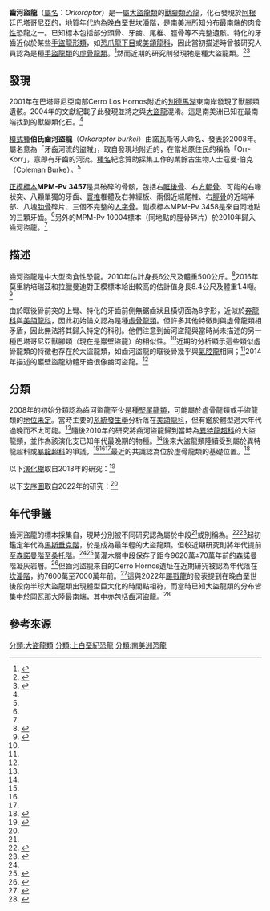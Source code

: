 {{Automatic Taxobox
| taxon = Orkoraptor
| fossil_range=[[晚白堊世|晚白堊世]],{{fossil range|76|70}}
| image = Orkoraptor drawing.jpg
| image_caption = 復原圖
| authority = Novas, Ezcurra, & Lecuon, 2008
| type_species = '''伯氏齒河盜龍<br>''Orkoraptor burkei''''' 
| type_species_authority = Novas, Ezcurra, & Lecuon, 2008 
}}

'''齒河盜龍'''（[[屬名|屬名]]：''Orkoraptor''）是一[[屬|屬]][[大盜龍類|大盜龍類]]的[[獸腳類|獸腳類]][[恐龍|恐龍]]，化石發現於[[阿根廷|阿根廷]][[巴塔哥尼亞|巴塔哥尼亞]]的{{link-en|丘堡層|Cerro Fortaleza Formation}}，地質年代約為[[晚白堊世|晚白堊世]][[坎潘階|坎潘階]]，是[[南美洲|南美洲]]所知分布最南端的[[肉食性|肉食性]]恐龍之一。已知標本包括部分頭骨、牙齒、尾椎、脛骨等不完整遺骸。特化的牙齒近似於某些[[手盜龍形類|手盜龍形類]]，如[[恐爪龍下目|恐爪龍下目]]或[[美頜龍科|美頜龍科]]，因此當初描述時曾被研究人員認為是種[[手盜龍類|手盜龍類]]的[[虛骨龍類|虛骨龍類]]。<ref name="novasetal2008">{{cite journal |last=Novas |first=F.E. |author2=Ezcurra, M.D. |author3= Lecuona, A.  |year=2008 |title=''Orkoraptor burkei'' nov. gen. et sp., a large theropod from the Maastrichtian Pari Aike Formation, Southern Patagonia, Argentina |journal=Cretaceous Research |volume=29 |issue=3 |pages=468–480 |doi=10.1016/j.cretres.2008.01.001}}</ref>然而近期的研究則發現牠是種大盜龍類。<ref name=bensonetal2010>{{cite journal | last1 = Benson | first1 = R.B.J. | last2 = Carrano | first2 = M.T | last3 = Brusatte | first3 = S.L. | year = 2010 | title = A new clade of archaic large-bodied predatory dinosaurs (Theropoda: Allosauroidea) that survived to the latest Mesozoic | journal = Naturwissenschaften | volume = 97 | issue = 1| pages = 71–78 | doi = 10.1007/s00114-009-0614-x | pmid=19826771 | bibcode=2010NW.....97...71B| s2cid = 22646156 }}</ref><ref name=porfirietal2014>{{cite journal | last1 = Porfiri | first1 = Juan D. | last2 = Novas | first2 = Fernando E. | last3 = Calvo | first3 = Jorge O. | last4 = Agnolín | first4 = Frederico L. | last5 = Ezcurra | first5 = Martín D. | last6 = Cerda | first6 = Ignacio A. | year = 2014 | title = Juvenile specimen of Megaraptor (Dinosauria, Theropoda) sheds light about tyrannosauroid radiation | journal = Cretaceous Research | volume = 51 | pages = 35–55 | doi = 10.1016/j.cretres.2014.04.007| hdl = 11336/12129 }}</ref>

==發現==
2001年{{link-en|費南多·諾瓦斯|Fernando Novas}}在巴塔哥尼亞南部Cerro Los Hornos附近的[[別德馬湖|別德馬湖]]東南岸發現了獸腳類遺骸。2004年的文獻紀載了此發現並將之與[[大盜龍|大盜龍]]混淆。這是南美洲已知在最南端找到的獸腳類化石。<ref name="novasetal2008"/>

[[模式種|模式種]]'''伯氏齒河盜龍'''（''Orkoraptor burkei''）由諾瓦斯等人命名、發表於2008年。屬名意為「牙齒河流的盜賊」，取自發現地附近的{{link-en|拉利奧納河|La Leona River}}，在當地原住民的{{link-en|特維爾切語|Tehuelche language}}稱為「Orr-Korr」，意即有牙齒的河流。[[種名|種名]]紀念贊助採集工作的業餘古生物人士寇曼·伯克（Coleman Burke）。<ref name="novasetal2008"/>

[[正模標本|正模標本]]'''MPM-Pv 3457'''是具破碎的骨骸，包括右[[眶後骨|眶後骨]]、右[[方軛骨|方軛骨]]、可能的右喙狀突、八顆單獨的牙齒、[[寰椎|寰椎]]椎體及右神經板、兩個近端尾椎、右[[脛骨|脛骨]]的近端半部、八塊[[肋骨|肋骨]]碎片、三個不完整的[[人字骨|人字骨]]。副模標本MPM-Pv 3458是來自同地點的三顆牙齒。<ref name="novasetal2008"/>另外的MPM-Pv 10004標本（同地點的脛骨碎片）於2010年歸入齒河盜龍。<ref name=bensonetal2010/>

==描述==
齒河盜龍是中大型肉食性恐龍。2010年{{link-en|奎格里·保羅|Gregory S. Paul}}估計身長6公尺及體重500公斤。<ref name="paul2010">{{cite book | last = Paul | first = G. S. | year = 2010 | title = The Princeton Field Guide to Dinosaurs | url = https://archive.org/details/princetonfieldgu0000paul | url-access = registration | publisher = Princeton University Press | page = [https://archive.org/details/princetonfieldgu0000paul/page/99 99]}}</ref>2016年莫里納培瑞茲和拉臘曼迪對正模標本給出較高的估計值身長8.4公尺及體重1.4噸。<ref>{{Cite book|last=Molina Pérez & Larramendi|title=Récords y curiosidades de los dinosaurios Terópodos y otros dinosauromorfos|publisher=Larousse|year=2016|location=Barcelona, Spain|pages=264}}</ref>

由於眶後骨前突的上彎、特化的牙齒前側無鋸齒狀且橫切面為8字形，近似於[[奔龍科|奔龍科]]與[[美頜龍科|美頜龍科]]，因此初始論文認為是種[[虛骨龍類|虛骨龍類]]。但許多其他特徵則與虛骨龍類相矛盾，因此無法將其歸入特定的科別。他們注意到齒河盜龍與當時尚未描述的另一種巴塔哥尼亞獸腳類（現在是[[巖壁盜龍|巖壁盜龍]]）的相似性。<ref name="novasetal2008"/>近期的分析顯示這些類似虛骨龍類的特徵也存在於大盜龍類，如齒河盜龍的眶後骨幾乎與[[氣腔龍|氣腔龍]]相同；<ref name="bensonetal2010" />2014年描述的巖壁盜龍幼體牙齒很像齒河盜龍。<ref name="porfirietal2014" />

==分類==
2008年的初始分類認為齒河盜龍至少是種[[堅尾龍類|堅尾龍類]]，可能屬於虛骨龍類或手盜龍類的[[地位未定|地位未定]]。當時主要的[[系統發生學|系統發生學]]分析落在[[美頜龍科|美頜龍科]]，但有鑑於體型過大年代過晚而不太可能。<ref name="novasetal2008"/>隨後2010年的研究將齒河盜龍歸到當時為[[異特龍超科|異特龍超科]]的大盜龍類，並作為該演化支已知年代最晚期的物種。<ref name="bensonetal2010" />後來大盜龍類陸續受到屬於異特龍超科或[[暴龍超科|暴龍超科]]的爭議，<ref name=bensonetal2010/><ref name=porfirietal2014/><ref name="novasetal2013"/>最近的共識認為位於虛骨龍類的基礎位置。<ref>{{Cite journal | doi=10.1371/journal.pone.0157793| pmid=27410683| pmc=4943716|title = An Unusual New Theropod with a Didactyl Manus from the Upper Cretaceous of Patagonia, Argentina| journal=PLOS ONE| volume=11| issue=7| pages=e0157793|year = 2016|last1 = Apesteguía|first1 = Sebastián| last2=Smith| first2=Nathan D.| last3=Juárez Valieri| first3=Rubén| last4=Makovicky| first4=Peter J.| bibcode=2016PLoSO..1157793A| doi-access=free}}</ref>

以下[[演化樹|演化樹]]取自2018年的研究：<ref>{{Cite journal|last=Delcourt|first=Rafael|last2=Grillo|first2=Orlando Nelson|date=2018-12-15|title=Tyrannosauroids from the Southern Hemisphere: Implications for biogeography, evolution, and taxonomy|journal=Palaeogeography, Palaeoclimatology, Palaeoecology|language=en|volume=511|pages=379–387|doi=10.1016/j.palaeo.2018.09.003|issn=0031-0182}}</ref>

{{clade|style=font-size:85%; line-height:85%;
|label1=[[鸟兽脚类|鸟兽脚类]] Avetheropoda
|1={{clade
  |label1=[[异特龙超科|异特龙超科]] Allosauroidea
  |1={{clade
   |1={{clade
      |1=[[中华盗龙|中华盗龙]] ''Sinraptor''
      |2=[[单脊龙|单脊龙]] ''Monolophosaurus''[[File:Monolophosaurus_jiangi_jmallon.jpg|80px]]}} 
   |2={{clade
      |1=[[异特龙|异特龙]] ''Allosaurus'' [[File:Allosaurus_Revised.jpg|80px]]
      |2={{clade
         |1={{clade
            |1=[[始鲨齿龙|始鲨齿龙]] ''Eocarcharia'' [[File:Eocarcharia,_improved.png|55px]]
            |2=[[新猎龙|新猎龙]] ''Neovenator'' [[File:Neovenator.png|80px]] }}
         |2=[[鲨齿龙科|鲨齿龙科]] Carcharodontosauridae [[File:Carcharodontosaurus.png|100px]] }} }} }}
  |label2=[[虚骨龙类|虚骨龙类]] Coelurosauria
  |2={{clade
    |1={{clade
      |1=[[瓜里丘龙|瓜里丘龙]] ''Gualicho'' [[File:Gualicho_shinyae_restoration.jpg|80px]]
      |2={{clade
        |1=[[吉兰泰龙|吉兰泰龙]] ''Chilantaisaurus'' [[File:Chilantaisaurus.jpg|80 px]]
        |label2= 大盗龙类 Megaraptora
        |2={{clade
         |1=[[福井盗龙|福井盗龙]] ''Fukuiraptor''
         |label2=大盗龙科 Megaraptoridae
         |2={{clade
            |1=[[巖壁盜龍|巖壁盜龍]] ''Murusraptor'' [[File:Murusraptor_NT_small.jpg|80px]]
            |2={{clade
                |1=[[特拉塔尼亞龍|特拉塔尼亞龍]] ''Tratayenia''
                |2=[[大盗龙|大盗龙]] ''Megaraptor''
                |3=[[气腔龙|气腔龙]] ''Aerosteon''
                |4=[[南方猎龙|南方猎龙]] ''Australovenator'' [[File:Australovenator_reconstruction.jpg|70px]]
                |5='''[[齿河盗龙|齿河盗龙]] ''Orkoraptor''''' [[File:Orkoraptor_drawing.jpg|80px]]
              }} }} }} }} }}
      |2={{clade
         |1=[[似提姆龙|似提姆龙]] ''Timimus''
         |2=[[暴盗龙类|暴盗龙类]] Tyrannoraptora [[File:Stokesosaurus_by_Tom_Parker.png|80px]]
   }} }} }} }}

以下[[支序圖|支序圖]]取自2022年的研究：<ref name=maip/>

{{clade|style=font-size:85%; line-height:85%;
|label1=[[大盜龍類|大盜龍類]] Megaraptora
|1={{clade
 |1=[[布萬獵龍|布萬獵龍]] ''Phuwiangvenator''
 |2={{clade
  |1=[[風神盜龍|風神盜龍]] ''Vayuraptor''
  |2=[[福井盜龍|福井盜龍]] ''Fukuiraptor''
  |label3=[[大盜龍科|大盜龍科]] Megaraptoridae
  |3={{clade
   |1=澳洲未定大盜龍類（LRF 10/106）
   |2={{clade
    |1=[[南方獵龍|南方獵龍]] ''Australovenator'' [[File:Australovenator.jpg|80px]]
    |label2=A演化支
    |2={{clade
     |1=[[南盜龍|南盜龍]] ''Aoniraptor''
     |2={{clade
      |1=下棚層的未定大盜龍科（UNPSJB-Pv 944/958）
      |2={{clade
       |1=[[大盜龍|大盜龍]] ''Megaraptor'' <div style="{{MirrorH}}">[[File:MegaraptorNV.jpg|80px]]</div>
       |2={{clade
        |1=[[巖壁盜龍|巖壁盜龍]] ''Murusraptor'' <div style="{{MirrorH}}">[[File:Murusraptor_NT_small.jpg|80px]]</div>
        |label2=B演化支
        |2={{clade
         |1='''[[齒河盜龍|齒河盜龍]] ''Orkoraptor''''' [[File:Orkoraptor_drawing.jpg|80px]]
         |2=[[特拉塔尼亞龍|特拉塔尼亞龍]] ''Tratayenia'' 
         |3=[[颸戮龍|颸戮龍]] ''Maip''
         |4=[[氣腔龍|氣腔龍]] ''Aerosteon'' <div style="{{MirrorH}}">[[File:Aerosteon_BW.jpg|80px]]</div>
}} }} }} }} }} }} }} }} }} }}

==年代爭議==
齒河盜龍的標本採集自{{link-en|帕里艾克層|Pari Aike Formation}}，現時分別被不同研究認為屬於{{link-en|黃灌木層|Mata Amarilla Formation}}中段<ref name="varelaetal2012"/>或別稱為{{link-en|丘堡層|Cerro Fortaleza Formation}}。<ref>{{cite journal |author1=Elena R. Schroeter |author2=Victoria M. Egerton |author3=Lucio M. Ibiricu |author4=Kenneth J. Lacovara | year = 2014 | title=Lamniform Shark Teeth from the Late Cretaceous of Southernmost South America (Santa Cruz Province, Argentina) | journal =PLOS ONE | volume =9 | issue=8 | pages =e104800 | doi=10.1371/journal.pone.0104800 | pmid=25141301 | pmc=4139311|bibcode=2014PLoSO...9j4800S |doi-access=free }}</ref><ref name="Lacovara et al., 2014">{{cite journal|author1=Kenneth J. Lacovara |author2=Matthew C. Lamanna |author3=Lucio M. Ibiricu |author4=Jason C. Poole |author5=Elena R. Schroeter |author6=Paul V. Ullmann |author7=Kristyn K. Voegele |author8=Zachary M. Boles |author9=Aja M. Carter |author10=Emma K. Fowler |author11=Victoria M. Egerton |author12=Alison E. Moyer |author13=Christopher L. Coughenour |author14=Jason P. Schein |author15=Jerald D. Harris |author16=Rubén D. Martínez |author17=Fernando E. Novas |title=A Gigantic, Exceptionally Complete Titanosaurian Sauropod Dinosaur from Southern Patagonia, Argentina (Supplementary information)|journal=Scientific Reports|year=2014|doi=10.1038/srep06196 |pmid=25186586 |volume=4 |pages=6196 |pmc=5385829|bibcode=2014NatSR...4E6196L }}</ref>起初鑑定年代為[[馬斯垂克階|馬斯垂克階]]，於是成為最年輕的大盜龍類。但較近期研究則將年代提前至[[森諾曼階|森諾曼階]]至[[桑托階|桑托階]]。<ref name="varelaetal2012"/><ref name="novasetal2013">{{cite journal | last1 = Novas| first1 = F. E. | last2 = Agnolín | first2 = F. L. | last3 = Ezcurra | first3 = M. D. | last4 = Porfiri | first4 = J. | last5 = Canale | first5 = J. I. | year = 2013 | title = Evolution of the carnivorous dinosaurs during the Cretaceous: The evidence from Patagonia | journal =Cretaceous Research | volume = 45 |pages=174–215 | doi =  10.1016/j.cretres.2013.04.001}}</ref>黃灌木層中段保存了距今9620萬±70萬年前的森諾曼階凝灰岩層。<ref name="varelaetal2012">{{cite journal | last1 = Varela | first1 = A. N. | last2 = Poiré | first2 = D. G. | last3 = Martin | first3 = T. | last4 = Gerdes | first4 = A. | last5 = Goin | first5 = F. J. | last6 = Gelfo | first6 = J. N. | last7 = Hoffmann | first7 = S. | year = 2012 | title = U-Pb zircon constraints on the age of the Cretaceous Mata Amarilla Formation, Southern Patagonia, Argentina: Its relationship with the evolution of the Austral Basin | journal = Andean Geology | volume = 39 | issue = 3 | pages = 359–379 | doi = 10.5027/andgeoV39n3-a01 | doi-access = free }}</ref>但齒河盜龍來自的Cerro Hornos遺址在近期研究被認為年代落在[[坎潘階|坎潘階]]，約7600萬至7000萬年前。<ref>{{Cite journal|last1=Sickmann|first1=Zachary T.|last2=Schwartz|first2=Theresa M.|last3=Graham|first3=Stephan A.|date=2018|title=Refining stratigraphy and tectonic history using detrital zircon maximum depositional age: an example from the Cerro Fortaleza Formation, Austral Basin, southern Patagonia|journal=Basin Research|language=en|volume=30|issue=4|pages=708–729|doi=10.1111/bre.12272|doi-access=free}}</ref>這與2022年[[颸戮龍|颸戮龍]]的發表提到在晚白堊世後段南半球大盜龍類出現體型巨大化的時間點相符，而當時已知大盜龍類的分布皆集中於岡瓦那大陸最南端，其中亦包括齒河盜龍。<ref name=maip>{{Cite journal |last=Rolando |first=Alexis M. A. |last2=Motta |first2=Matias J. |last3=Agnolín |first3=Federico L. |last4=Manabe |first4=Makoto |last5=Tsuihiji |first5=Takanobu |last6=Novas |first6=Fernando E. |date=2022-04-26 |title=A large Megaraptoridae (Theropoda: Coelurosauria) from Upper Cretaceous (Maastrichtian) of Patagonia, Argentina |url=https://www.nature.com/articles/s41598-022-09272-z |journal=Scientific Reports |volume=12 |issue=1 |pages=Article number 6318 |doi=10.1038/s41598-022-09272-z |doi-access=free}}</ref>

==參考來源==
{{reflist}}

{{獸腳亞目|A.|state=expanded}}
{{Taxonbar|from=Q2101463}}
{{Portalbar|生物學|恐龍}}

[[分類:大盜龍類|分類:大盜龍類]]
[[分類:上白堊紀恐龍|分類:上白堊紀恐龍]]
[[分類:南美洲恐龍|分類:南美洲恐龍]]
